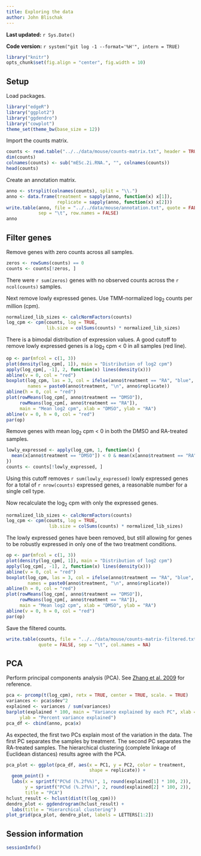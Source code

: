 ```yaml
---
title: Exploring the data
author: John Blischak
---
```


**Last updated:** `r Sys.Date()`

**Code version:** `r system("git log -1 --format='%H'", intern = TRUE)`

```r
library("knitr")
opts_chunk$set(fig.align = "center", fig.width = 10)
```

## Setup

Load packages.

```r
library("edgeR")
library("ggplot2")
library("ggdendro")
library("cowplot")
theme_set(theme_bw(base_size = 12))
```

Import the counts matrix.

```r
counts <- read.table("../../data/mouse/counts-matrix.txt", header = TRUE)
dim(counts)
colnames(counts) <- sub("mESc.2i.RNA.", "", colnames(counts))
head(counts)
```

Create an annotation matrix.

```r
anno <- strsplit(colnames(counts), split = "\\.")
anno <- data.frame(treatment = sapply(anno, function(x) x[1]),
                   replicate = sapply(anno, function(x) x[2]))
write.table(anno, file = "../../data/mouse/annotation.txt", quote = FALSE,
            sep = "\t", row.names = FALSE)
anno
```

## Filter genes

Remove genes with zero counts across all samples.

```r
zeros <- rowSums(counts) == 0
counts <- counts[!zeros, ]
```

There were `r sum(zeros)` genes with no observed counts across the `r ncol(counts)` samples.

Next remove lowly expressed genes.
Use TMM-normalized log~2~ counts per million (cpm).

```r
normalized_lib_sizes <- calcNormFactors(counts)
log_cpm <- cpm(counts, log = TRUE,
               lib.size = colSums(counts) * normalized_lib_sizes)
```

There is a bimodal distribution of expression values.
A good cutoff to remove lowly expressed genes is a log~2~ cpm < 0 in all samples (red line).

```r
op <- par(mfcol = c(1, 3))
plot(density(log_cpm[, 1]), main = "Distribution of log2 cpm")
apply(log_cpm[, -1], 2, function(x) lines(density(x)))
abline(v = 0, col = "red")
boxplot(log_cpm, las = 3, col = ifelse(anno$treatment == "RA", "blue", "red"),
        names = paste0(anno$treatment, "\n", anno$replicate))
abline(h = 0, col = "red")
plot(rowMeans(log_cpm[, anno$treatment == "DMSO"]),
     rowMeans(log_cpm[, anno$treatment == "RA"]),
     main = "Mean log2 cpm", xlab = "DMSO", ylab = "RA")
abline(v = 0, h = 0, col = "red")
par(op)
```

Remove genes with mean log~2~ cpm < 0 in both the DMSO and RA-treated samples.

```r
lowly_expressed <- apply(log_cpm, 1, function(x) {
  mean(x[anno$treatment == "DMSO"]) < 0 & mean(x[anno$treatment == "RA"]) < 0
})
counts <- counts[!lowly_expressed, ]
```

Using this cutoff removes `r sum(lowly_expressed)` lowly expressed genes for a total of `r nrow(counts)` expressed genes, a reasonable number for a single cell type.

Now recalculate the log~2~ cpm with only the expressed genes.

```r
normalized_lib_sizes <- calcNormFactors(counts)
log_cpm <- cpm(counts, log = TRUE,
                lib.size = colSums(counts) * normalized_lib_sizes)
```

The lowly expressed genes have been removed, but still allowing for genes to be robustly expressed in only one of the two treatment conditions.

```r
op <- par(mfcol = c(1, 3))
plot(density(log_cpm[, 1]), main = "Distribution of log2 cpm")
apply(log_cpm[, -1], 2, function(x) lines(density(x)))
abline(v = 0, col = "red")
boxplot(log_cpm, las = 3, col = ifelse(anno$treatment == "RA", "blue", "red"),
        names = paste0(anno$treatment, "\n", anno$replicate))
abline(h = 0, col = "red")
plot(rowMeans(log_cpm[, anno$treatment == "DMSO"]),
     rowMeans(log_cpm[, anno$treatment == "RA"]),
     main = "Mean log2 cpm", xlab = "DMSO", ylab = "RA")
abline(v = 0, h = 0, col = "red")
par(op)
```

Save the filtered counts.

```r
write.table(counts, file = "../../data/mouse/counts-matrix-filtered.txt",
            quote = FALSE, sep = "\t", col.names = NA)
```

## PCA

Perform principal components analysis (PCA).
See [Zhang et al. 2009](http://www.ncbi.nlm.nih.gov/pubmed/19763933) for reference.

```r
pca <- prcomp(t(log_cpm), retx = TRUE, center = TRUE, scale. = TRUE)
variances <- pca$sdev^2
explained <- variances / sum(variances)
barplot(explained * 100, main = "Variance explained by each PC", xlab = "PC",
     ylab = "Percent variance explained")
pca_df <- cbind(anno, pca$x)
```

As expected, the first two PCs explain most of the variation in the data.
The first PC separates the samples by treatment.
The second PC separates the RA-treated samples.
The hierarchical clustering (complete linkage of Euclidean distances) results agree with the PCA.

```r
pca_plot <- ggplot(pca_df, aes(x = PC1, y = PC2, color = treatment,
                               shape = replicate)) +
  geom_point() +
  labs(x = sprintf("PC%d (%.2f%%)", 1, round(explained[1] * 100, 2)),
       y = sprintf("PC%d (%.2f%%)", 2, round(explained[2] * 100, 2)),
       title = "PCA")
hclust_result <- hclust(dist(t(log_cpm)))
dendro_plot <- ggdendrogram(hclust_result) +
  labs(title = "Hierarchical clustering")
plot_grid(pca_plot, dendro_plot, labels = LETTERS[1:2])
```

## Session information

```r
sessionInfo()
```
